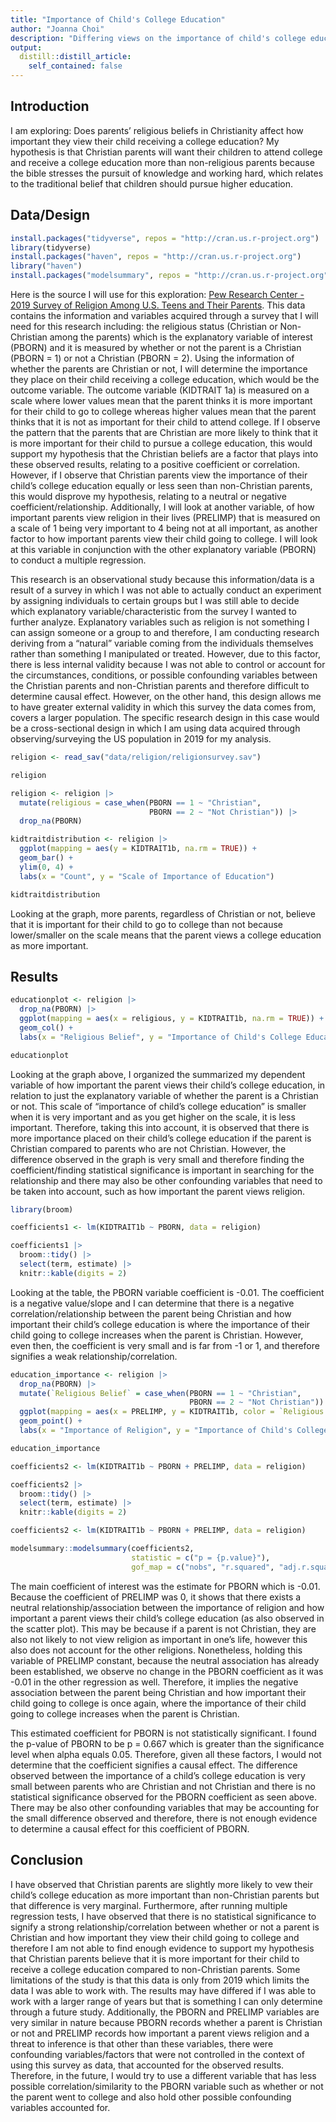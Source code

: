 ```yaml
---
title: "Importance of Child's College Education"
author: "Joanna Choi"
description: "Differing views on the importance of child's college education based on parent's religion"
output:
  distill::distill_article:
    self_contained: false
---
```


  
## Introduction
  I am exploring: Does parents' religious beliefs in Christianity affect how important they view their child receiving a college education? My hypothesis is that Christian parents will want their children to attend college and receive a college education more than non-religious parents because the bible stresses the pursuit of knowledge and working hard, which relates to the traditional belief that children should pursue higher education.


## Data/Design

```r
install.packages("tidyverse", repos = "http://cran.us.r-project.org")
library(tidyverse)
install.packages("haven", repos = "http://cran.us.r-project.org")
library("haven")
install.packages("modelsummary", repos = "http://cran.us.r-project.org")
```
  Here is the source I will use for this exploration:
[Pew Research Center - 2019 Survey of Religion Among U.S. Teens and Their Parents](https://www.pewresearch.org/religion/dataset/2019-survey-of-religion-among-u-s-teens-and-their-parents/). This data contains the information and variables acquired through a survey that I will need for this research including: the religious status (Christian or Non-Christian among the parents) which is the explanatory variable of interest (PBORN) and it is measured by whether or not the parent is a Christian (PBORN = 1) or not a Christian (PBORN = 2). Using the information of whether the parents are Christian or not, I will determine the importance they place on their child receiving a college education, which would be the outcome variable. The outcome variable (KIDTRAIT 1a) is measured on a scale where lower values mean that the parent thinks it is more important for their child to go to college whereas higher values mean that the parent thinks that it is not as important for their child to attend college. If I observe the pattern that the parents that are Christian are more likely to think that it is more important for their child to pursue a college education, this would support my hypothesis that the Christian beliefs are a factor that plays into these observed results, relating to a positive coefficient or correlation. However, if I observe that Christian parents view the importance of their child's college education equally or less seen than non-Christian parents, this would disprove my hypothesis, relating to a neutral or negative coefficient/relationship. Additionally, I will look at another variable, of how important parents view religion in their lives (PRELIMP) that is measured on a scale of 1 being very important to 4 being not at all important, as another factor to how important parents view their child going to college. I will look at this variable in conjunction with the other explanatory variable (PBORN) to conduct a multiple regression.

  This research is an observational study because this information/data is a result of a survey in which I was not able to actually conduct an experiment by assigning individuals to certain groups but I was still able to decide which explanatory variable/characteristic from the survey I wanted to further analyze. Explanatory variables such as religion is not something I can assign someone or a group to and therefore, I am conducting research deriving from a "natural" variable coming from the individuals themselves rather than something I manipulated or treated. However, due to this factor, there is less internal validity because I was not able to control or account for the circumstances, conditions, or possible confounding variables between the Christian parents and non-Christian parents and therefore difficult to determine causal effect. However, on the other hand, this design allows me to have greater external validity in which this survey the data comes from, covers a larger population. The specific research design in this case would be a cross-sectional design in which I am using data acquired through observing/surveying the US population in 2019 for my analysis. 

```r
religion <- read_sav("data/religion/religionsurvey.sav")

religion

religion <- religion |>
  mutate(religious = case_when(PBORN == 1 ~ "Christian",
                               PBORN == 2 ~ "Not Christian")) |>
  drop_na(PBORN) 

kidtraitdistribution <- religion |>
  ggplot(mapping = aes(y = KIDTRAIT1b, na.rm = TRUE)) +
  geom_bar() +
  ylim(0, 4) +
  labs(x = "Count", y = "Scale of Importance of Education")

kidtraitdistribution
```
Looking at the graph, more parents, regardless of Christian or not, believe that it is important for their child to go to college than not because lower/smaller on the scale means that the parent views a college education as more important. 
 
  
## Results
```r
educationplot <- religion |>
  drop_na(PBORN) |>
  ggplot(mapping = aes(x = religious, y = KIDTRAIT1b, na.rm = TRUE)) +
  geom_col() +
  labs(x = "Religious Belief", y = "Importance of Child's College Education")

educationplot
```
Looking at the graph above, I organized the summarized my dependent variable of how important the parent views their child's college education, in relation to just the explanatory variable of whether the parent is a Christian or not. This scale of "importance of child's college education" is smaller when it is very important and as you get higher on the scale, it is less important. Therefore, taking this into account, it is observed that there is more importance placed on their child's college education if the parent is Christian compared to parents who are not Christian. However, the difference observed in the graph is very small and therefore finding the coefficient/finding statistical significance is important in searching for the relationship and there may also be other confounding variables that need to be taken into account, such as how important the parent views religion.

```r
library(broom)

coefficients1 <- lm(KIDTRAIT1b ~ PBORN, data = religion)

coefficients1 |>
  broom::tidy() |>
  select(term, estimate) |>  
  knitr::kable(digits = 2)
```
Looking at the table, the PBORN variable coefficient is -0.01. The coefficient is a negative value/slope and I can determine that there is a negative correlation/relationship between the parent being Christian and how important their child's college education is where the importance of their child going to college increases when the parent is Christian. However, even then, the coefficient is very small and is far from -1 or 1, and therefore signifies a weak relationship/correlation.

```r
education_importance <- religion |>
  drop_na(PBORN) |>
  mutate(`Religious Belief` = case_when(PBORN == 1 ~ "Christian",
                                        PBORN == 2 ~ "Not Christian")) |>
  ggplot(mapping = aes(x = PRELIMP, y = KIDTRAIT1b, color = `Religious Belief`)) +
  geom_point() +
  labs(x = "Importance of Religion", y = "Importance of Child's College Education")

education_importance
```
```r
coefficients2 <- lm(KIDTRAIT1b ~ PBORN + PRELIMP, data = religion)

coefficients2 |>
  broom::tidy() |>
  select(term, estimate) |>  
  knitr::kable(digits = 2)
```
```r
coefficients2 <- lm(KIDTRAIT1b ~ PBORN + PRELIMP, data = religion)

modelsummary::modelsummary(coefficients2,
                           statistic = c("p = {p.value}"),
                           gof_map = c("nobs", "r.squared", "adj.r.squared"))
```
  The main coefficient of interest was the estimate for PBORN which is -0.01. Because the coefficient of PRELIMP was 0, it shows that there exists a neutral relationship/association between the importance of religion and how important a parent views their child's college education (as also observed in the scatter plot). This may be because if a parent is not Christian, they are also not likely to not view religion as important in one's life, however this also does not account for the other religions. Nonetheless, holding this variable of PRELIMP constant, because the neutral association has already been established, we observe no change in the PBORN coefficient as it was -0.01 in the other regression as well. Therefore, it implies the negative association between the parent being Christian and how important their child going to college is once again, where the importance of their child going to college increases when the parent is Christian.
  
  This estimated coefficient for PBORN is not statistically significant. I found the p-value of PBORN to be p = 0.667 which is greater than the significance level when alpha equals 0.05. Therefore, given all these factors, I would not determine that the coefficient signifies a causal effect. The difference observed between the importance of a child's college education is very small between parents who are Christian and not Christian and there is no statistical significance observed for the PBORN coefficient as seen above. There may be also other confounding variables that may be accounting for the small difference observed and therefore, there is not enough evidence to determine a causal effect for this coefficient of PBORN.


## Conclusion
  I have observed that Christian parents are slightly more likely to vew their child's college education as more important than non-Christian parents but that difference is very marginal. Furthermore, after running multiple regression tests, I have observed that there is no statistical significance to signify a strong relationship/correlation between whether or not a parent is Christian and how important they view their child going to college and therefore I am not able to find enough evidence to support my hypothesis that Christian parents believe that it is more important for their child to receive a college education compared to non-Christian parents. Some limitations of the study is that this data is only from 2019 which limits the data I was able to work with. The results may have differed if I was able to work with a larger range of years but that is something I can only determine through a future study. Additionally, the PBORN and PRELIMP variables are very similar in nature because PBORN records whether a parent is Christian or not and PRELIMP records how important a parent views religion and a threat to inference is that other than these variables, there were confounding variables/factors that were not controlled in the context of using this survey as data, that accounted for the observed results. Therefore, in the future, I would try to use a different variable that has less possible correlation/similarity to the PBORN variable such as whether or not the parent went to college and also hold other possible confounding variables accounted for. 